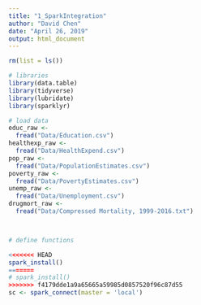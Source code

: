 ```yaml
---
title: "1_SparkIntegration"
author: "David Chen"
date: "April 26, 2019"
output: html_document
---
```



```r

rm(list = ls())

# libraries
library(data.table)
library(tidyverse)
library(lubridate)
library(sparklyr)

# load data
educ_raw <-
  fread("Data/Education.csv")
healthexp_raw <-
  fread("Data/HealthExpend.csv")
pop_raw <-
  fread("Data/PopulationEstimates.csv")
poverty_raw <-
  fread("Data/PovertyEstimates.csv")
unemp_raw <-
  fread("Data/Unemployment.csv")
drugmort_raw <-
  fread("Data/Compressed Mortality, 1999-2016.txt")



# define functions

```

```r
<<<<<<< HEAD
spark_install()
=======
# spark_install()
>>>>>>> f4179dde1a9a65665a59985d0857520f96c87d55
sc <- spark_connect(master = 'local')

```

```r


```

```r


```

```r


```

```r


```

```r


```

